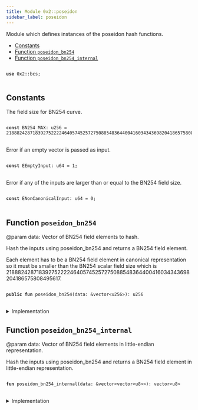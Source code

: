 ```yaml
---
title: Module 0x2::poseidon
sidebar_label: poseidon
---
```


<Link id="0x2_poseidon"/>
Module which defines instances of the poseidon hash functions.


-  [Constants](#@Constants_0)
-  [Function `poseidon_bn254`](#0x2_poseidon_poseidon_bn254)
-  [Function `poseidon_bn254_internal`](#0x2_poseidon_poseidon_bn254_internal)


<pre>
<code>
<b>use</b> <Link to="bcs#0x2_bcs">0x2::bcs</Link>;
</code>
</pre>



<Link id="@Constants_0"></Link>

## Constants


<Link id="0x2_poseidon_BN254_MAX"></Link>

The field size for BN254 curve.


<pre>
<code>
<b>const</b> <Link to="poseidon#0x2_poseidon_BN254_MAX">BN254_MAX</Link>: u256 = 21888242871839275222246405745257275088548364400416034343698204186575808495617;
</code>
</pre>



<Link id="0x2_poseidon_EEmptyInput"></Link>

Error if an empty vector is passed as input.


<pre>
<code>
<b>const</b> <Link to="poseidon#0x2_poseidon_EEmptyInput">EEmptyInput</Link>: u64 = 1;
</code>
</pre>



<Link id="0x2_poseidon_ENonCanonicalInput"></Link>

Error if any of the inputs are larger than or equal to the BN254 field size.


<pre>
<code>
<b>const</b> <Link to="poseidon#0x2_poseidon_ENonCanonicalInput">ENonCanonicalInput</Link>: u64 = 0;
</code>
</pre>



<Link id="0x2_poseidon_poseidon_bn254"></Link>

## Function `poseidon_bn254`

@param data: Vector of BN254 field elements to hash.

Hash the inputs using poseidon_bn254 and returns a BN254 field element.

Each element has to be a BN254 field element in canonical representation so it must be smaller than the BN254
scalar field size which is 21888242871839275222246405745257275088548364400416034343698204186575808495617.


<pre>
<code>
<b>public</b> <b>fun</b> <Link to="poseidon#0x2_poseidon_poseidon_bn254">poseidon_bn254</Link>(data: &<Link to="../move-stdlib/vector#0x1_vector">vector</Link>&lt;u256&gt;): u256
</code>
</pre>



<details>
<summary>Implementation</summary>


<pre>
<code>
<b>public</b> <b>fun</b> <Link to="poseidon#0x2_poseidon_poseidon_bn254">poseidon_bn254</Link>(data: &<Link to="../move-stdlib/vector#0x1_vector">vector</Link>&lt;u256&gt;): u256 \{
    <b>let</b> (<b>mut</b> i, <b>mut</b> b, l) = (0, <Link to="../move-stdlib/vector#0x1_vector">vector</Link>[], data.length());
    <b>assert</b>!(l &gt; 0, <Link to="poseidon#0x2_poseidon_EEmptyInput">EEmptyInput</Link>);
    <b>while</b> (i &lt; l) \{
        <b>let</b> field_element = &data[i];
        <b>assert</b>!(*field_element &lt; <Link to="poseidon#0x2_poseidon_BN254_MAX">BN254_MAX</Link>, <Link to="poseidon#0x2_poseidon_ENonCanonicalInput">ENonCanonicalInput</Link>);
        b.push_back(<Link to="../move-stdlib/bcs#0x1_bcs_to_bytes">bcs::to_bytes</Link>(&data[i]));
        i = i + 1;
    };
    <b>let</b> binary_output = <Link to="poseidon#0x2_poseidon_poseidon_bn254_internal">poseidon_bn254_internal</Link>(&b);
    bcs::new(binary_output).peel_u256()
}
</code>
</pre>



</details>

<Link id="0x2_poseidon_poseidon_bn254_internal"></Link>

## Function `poseidon_bn254_internal`

@param data: Vector of BN254 field elements in little-endian representation.

Hash the inputs using poseidon_bn254 and returns a BN254 field element in little-endian representation.


<pre>
<code>
<b>fun</b> <Link to="poseidon#0x2_poseidon_poseidon_bn254_internal">poseidon_bn254_internal</Link>(data: &<Link to="../move-stdlib/vector#0x1_vector">vector</Link>&lt;<Link to="../move-stdlib/vector#0x1_vector">vector</Link>&lt;u8&gt;&gt;): <Link to="../move-stdlib/vector#0x1_vector">vector</Link>&lt;u8&gt;
</code>
</pre>



<details>
<summary>Implementation</summary>


<pre>
<code>
<b>native</b> <b>fun</b> <Link to="poseidon#0x2_poseidon_poseidon_bn254_internal">poseidon_bn254_internal</Link>(data: &<Link to="../move-stdlib/vector#0x1_vector">vector</Link>&lt;<Link to="../move-stdlib/vector#0x1_vector">vector</Link>&lt;u8&gt;&gt;): <Link to="../move-stdlib/vector#0x1_vector">vector</Link>&lt;u8&gt;;
</code>
</pre>



</details>
